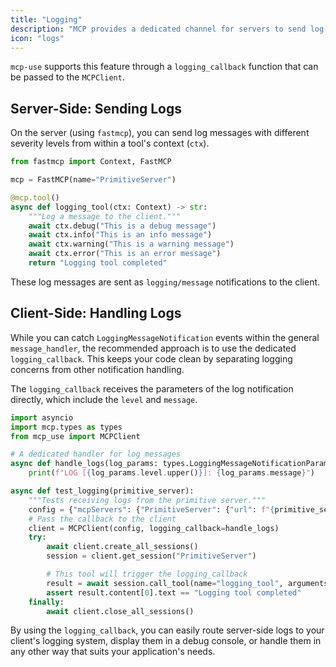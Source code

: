 ```yaml
---
title: "Logging"
description: "MCP provides a dedicated channel for servers to send log messages to the client, which is separate from the standard notification system. This allows for structured and level-specific logging without cluttering the main message stream."
icon: "logs"
---
```


`mcp-use` supports this feature through a `logging_callback` function that can be passed to the `MCPClient`.

## Server-Side: Sending Logs

On the server (using `fastmcp`), you can send log messages with different severity levels from within a tool's context (`ctx`).

```python filename="server.py"
from fastmcp import Context, FastMCP

mcp = FastMCP(name="PrimitiveServer")

@mcp.tool()
async def logging_tool(ctx: Context) -> str:
    """Log a message to the client."""
    await ctx.debug("This is a debug message")
    await ctx.info("This is an info message")
    await ctx.warning("This is a warning message")
    await ctx.error("This is an error message")
    return "Logging tool completed"
```

These log messages are sent as `logging/message` notifications to the client.

## Client-Side: Handling Logs

While you can catch `LoggingMessageNotification` events within the general `message_handler`, the recommended approach is to use the dedicated `logging_callback`. This keeps your code clean by separating logging concerns from other notification handling.

The `logging_callback` receives the parameters of the log notification directly, which include the `level` and `message`.

```python filename="client.py"
import asyncio
import mcp.types as types
from mcp_use import MCPClient

# A dedicated handler for log messages
async def handle_logs(log_params: types.LoggingMessageNotificationParams):
    print(f"LOG [{log_params.level.upper()}]: {log_params.message}")

async def test_logging(primitive_server):
    """Tests receiving logs from the primitive server."""
    config = {"mcpServers": {"PrimitiveServer": {"url": f"{primitive_server}/mcp"}}}
    # Pass the callback to the client
    client = MCPClient(config, logging_callback=handle_logs)
    try:
        await client.create_all_sessions()
        session = client.get_session("PrimitiveServer")

        # This tool will trigger the logging_callback
        result = await session.call_tool(name="logging_tool", arguments={})
        assert result.content[0].text == "Logging tool completed"
    finally:
        await client.close_all_sessions()
```

By using the `logging_callback`, you can easily route server-side logs to your client's logging system, display them in a debug console, or handle them in any other way that suits your application's needs.
